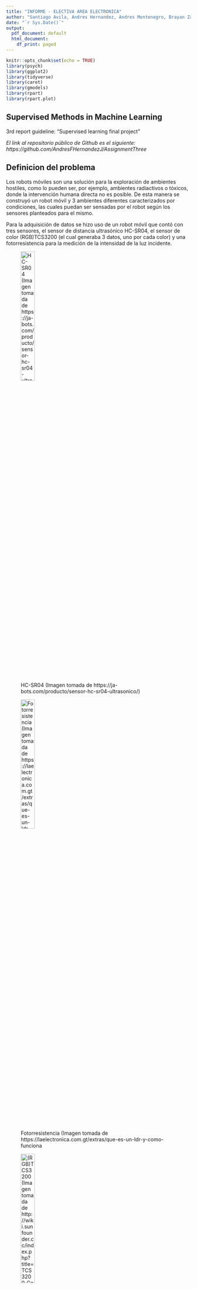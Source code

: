 ```yaml
---
title: "INFORME - ELECTIVA AREA ELECTRONICA"
author: "Santiago Avila, Andres Hernandez, Andres Montenegro, Brayan Zambrano, Nikolas Riapira"
date: "`r Sys.Date()`"
output:
  pdf_document: default
  html_document:
    df_print: paged
---
```


```r
knitr::opts_chunk$set(echo = TRUE)
library(psych)
library(ggplot2)
library(tidyverse)
library(caret)
library(gmodels)
library(rpart)
library(rpart.plot)
```

## Supervised Methods in Machine Learning
3rd report guideline: “Supervised learning final project”

*El link al repositorio público de Github es el siguiente: https://github.com/AndresFHernandezJ/AssignmentThree*

## Definicion del problema

Los robots móviles son una solución para la exploración de ambientes hostiles, como lo pueden ser, por ejemplo, ambientes radiactivos o tóxicos, donde la intervención humana directa no es posible. De esta manera se construyó un robot móvil y 3 ambientes diferentes caracterizados por condiciones, las cuales puedan ser sensadas por el robot según los sensores planteados para el mismo.

Para la adquisición de datos se hizo uso de un robot móvil que contó con tres sensores, el sensor de distancia ultrasónico HC-SR04, el sensor de color (RGB)TCS3200 (el cual generaba 3 datos, uno por cada color) y una fotorresistencia para la medición de la intensidad de la luz incidente.

![HC-SR04 (Imagen tomada de https://ja-bots.com/producto/sensor-hc-sr04-ultrasonico/)](Imagenes/HCSR04.jpg){width=30%}


![Fotorresistencia (Imagen tomada de https://laelectronica.com.gt/extras/que-es-un-ldr-y-como-funciona](Imagenes/FOTOR.jpg){width=30%}

![(RGB)TCS3200 (Imagen tomada de http://wiki.sunfounder.cc/index.php?title=TCS3200_Color_Sensor_Module](Imagenes/RGB.jpg){width=30%}

\vspace{1cm}

De esta manera se obtuvo un dataset de 510 observaciones y 6 variable, la primera de ellas fue el valor obtenido por el sensor ultrasónico, la segunda el valor de la fotorresistencia, la tercera el valor correspondiente a la intensidad del color rojo, la cuarta con respecto a la intensidad del color verde, la cuarta relacionada a la intensidad del color azul y por ultimo la variable objetivo, el ambiente.

A continuación se muestra el robot móvil con los sensores el cual mediante programación en el software de Arduino hizo la toma de los datos.

![Robot movil](Imagenes/Rsensores.jpg){width=30%}
\vspace{0.5cm}

En la siguiente imagen se presentan los 3 ambientes junto con el robot móvil.


![Robot movil](Imagenes/A123.jpg){width=40%}


## Analisis exploratorio de datos EDA



No existió un pre procesamiento de los datos con respecto al dataset inicial debido a su estructura, el análisis de datos exploratorio se realizó de la siguiente manera.

El dataset de manera resumida se presenta a continuación.

\vspace{0.5cm}

```r
library(psych)
library(ggplot2)
Dataset1 <- read.csv("D:/Usr/Desktop/Andres/8vo Semestre/DataScience/AssignmentThree/Datasets/DATA_SET_3_SENSORES.csv")
head(Dataset1)
```

\vspace{0.5cm}

Del cual se puede identificar que cada una de las variables es de tipo int, a excepción de la última la cual es de tipo character y mas o menos se ve la estructura de sus datos, también es posible obtener datos estadísticos como los siguientes.

\vspace{0.5cm}

```r
summary(Dataset1)
```

\vspace{0.5cm}

De esta manera se observa la estructura del dataset, los datos que se obtuvieron con cada uno de los 3 sensores, se observan los valores mínimos, máximos y sus respectivos valores del 25%, 50%, y 75% de los datos.

\vspace{0.5cm}

A continuación se muestra la gráfica relacionando cada una de las variables.

```r
Dataset1_df <- Dataset1
Dataset1_df$ambiente <- factor(Dataset1_df$ambiente, levels = c("UNO", "DOS", "TRES"))

#Plot library psych RELACION ENTRE LAS VARIABLES PREDICTORAS
pairs.panels(Dataset1_df[, 1:5]
             ,main = "Sensor Data"
             ,pch = 21
             ,cex = 2
             ,bg = c("blue", "red", "green")[unclass(Dataset1_df$ambiente)])

```

El gráfico anterior es una matriz de dispersión que muestra en su diagonal un histograma de cada variable individual y los gráficos de dispersión entre pares de variables así como la correlación que hay entre ellas.

A continuación se muestran los gráficos de dispersión entre cada una de las variables predictoras vs la variable objetivo.

```r
par(mfrow = c(2, 3))
plot(Dataset1_df$ultrasonico, Dataset1_df$ambiente,
     main = "Ultrasónico vs Ambiente",
     xlab = "Sensor Ultrasónico", ylab = "Ambiente")

plot(Dataset1_df$fotorresistencia, Dataset1_df$ambiente,
     main = "Fotorresistencia vs Ambiente",
     xlab = "Fotorresistencia", ylab = "Ambiente")

plot(Dataset1_df$color1, Dataset1_df$ambiente,
     main = "Color1 vs Ambiente",
     xlab = "Color1", ylab = "Ambiente")

plot(Dataset1_df$color2, Dataset1_df$ambiente,
     main = "Color2 vs Ambiente",
     xlab = "Color2", ylab = "Ambiente")

plot(Dataset1_df$color3, Dataset1_df$ambiente,
     main = "Color3 vs Ambiente",
     xlab = "Color3", ylab = "Ambiente")
```

\vspace{0.5cm}

Se observa la relación de dispersión que hay entre cada uno de los sensores con respecto al ambiente en el que fueron tomados los datos, se alcanza a distinguir in tipo de dispersión similar entre los mismos.

\vspace{0.5cm}

A continuación se presentan los histogramas con respecto a la misma relación variable predictora vs variable objetivo.

```r
par(mfrow = c(2, 3))

# Histograma de Ultrasonico
hist(Dataset1_df$ultrasonico,
     main = "Histograma: Ultrasonico",
     xlab = "Ultrasonico")

# Histograma de Fotorresistencia
hist(Dataset1_df$fotorresistencia,
     main = "Histograma: Fotorresistencia",
     xlab = "Fotorresistencia")

# Histograma de Color1
hist(Dataset1_df$color1,
     main = "Histograma: Color1",
     xlab = "Color1")

# Histograma de Color2
hist(Dataset1_df$color2,
     main = "Histograma: Color2",
     xlab = "Color2")

# Histograma de Color3
hist(Dataset1_df$color3,
     main = "Histograma: Color3",
     xlab = "Color3")
```

## Métodos de clasificación 

A continuación se presentan los métodos de clasificación, algo a tener en cuenta es que inicialmente se genera el siguiente código donde se asigna el dataset a al dataframe Dataset1, seguid a esto se asigna dicho dataframe a uno nuevo donde la variable ambiente se convierte a factor con 3 niveles correspondientes a cada ambiente, "UNO", "DOS" y "TRES".

```r
Dataset1 <- read.csv("D:/Usr/Desktop/Andres/8vo Semestre/DataScience/AssignmentThree/Datasets/DATA_SET_3_SENSORES.csv")
Dataset1_df <- Dataset1
Dataset1_df$ambiente <- factor(Dataset1_df$ambiente, levels = c("uno", "dos", "tres"))
Dataset1_norm <- Dataset1_df
variables <- c("ultrasonico", "fotorresistencia", "color1", "color2", "color3")
#normalizacion z-score
Dataset1_norm[, variables] <- scale(Dataset1_norm[, variables])
```

Como se observa, se genera un nuevo dataframe llamado Dataset1_norm el cual toma los datos del dataset con la variable factor y los normaliza por el método de Z-Score, finalmente se establecen las variables correspondientes a cada sensor.

Resultando de la siguiente manera:

```r
library(tidyverse)
library(caret)
library(gmodels)
Dataset1 <- read.csv("D:/Usr/Desktop/Andres/8vo Semestre/DataScience/AssignmentThree/Datasets/DATA_SET_3_SENSORES.csv")
Dataset1_df <- Dataset1
Dataset1_df$ambiente <- factor(Dataset1_df$ambiente, levels = c("uno", "dos", "tres"))
Dataset1_norm <- Dataset1_df
#Seleccion de variables a normalizar
variables <- c("ultrasonico", "fotorresistencia", "color1", "color2", "color3")
#normalizacion min-max
Dataset1_norm[, variables] <- scale(Dataset1_norm[, variables])
#Asignacion niveles
Dataset1_norm$ambiente <- factor(Dataset1_norm$ambiente, levels = c("uno", "dos", "tres"))

# resumen datos normalizados
head(Dataset1_norm)
```

### KNN K-Nearest Neighbors (Vecinos más cercanos)

El método KNN es un método de aprendizaje automático supervisado que se utiliza para la clasificación de datos. La idea inicial de KNN es que los puntos de datos similares tienden a agruparse juntos en el espacio. Por lo tanto, clasifica nuevos puntos de datos con respecto a la clase de los puntos de datos cercanos.

```r
sample.indexA <- sample(1:nrow(Dataset1_norm)
                       ,nrow(Dataset1_norm)*0.7
                       ,replace = F)

predictorsA <- c("ultrasonico", "fotorresistencia", "color1", "color2", "color3")

train.dataA <- Dataset1_norm[sample.indexA
                        ,c(predictorsA,"ambiente")
                        ,drop=F]

test.dataA <- Dataset1_norm[-sample.indexA
                        ,c(predictorsA,"ambiente")
                        ,drop=F]
```

\vspace{0.5cm}

El código anterior es un fragmento de código que se mostrará en cada uno de los modelos debido a que sigue la metodología explicada a continuación que se repite en cada modelo.

#### 1. Inicialmente se crea un sample.index el cual es una muestra de 70% de los datos del dataset de manera aleatoria

#### 2. Se establecen las variables predictoras, es decir, los sensores y sus valores.

#### 3. Se genera un dataset de entrenamiento compuesto por dicho 70% de los datos aleatorios obtenidos en el primer punto, este se basa en la variable objetivo con respecto a los predictores.

#### 4. Igualmente se genera un segundo dataset de prueba compuesto por el 30% restante de los datos aleatorios, tambien basado en la variable objetivo con respecto a los predictores.

\vspace{0.5cm}

A continuación se muestra el código de Knn donde se explica cada linea relevante con un comentario.

\vspace{0.5cm}

## KNN CODIGO

```r
ctrl <- trainControl(method="cv", p=0.7) #Configuración cross-validation 70-30
knnFitAmbiente <- #Modelo
  train(ambiente ~ ultrasonico+fotorresistencia+color1+color2+color3 #Entrenamiento ambiente en función de las variables
                , data = train.dataA #A partir de los datos de entrenamiento (70%)
                , method = "knn" # Método Knn
                , trControl = ctrl #Configuración establecida
                , preProcess = c("center","scale")#Normalización Z-Score
                , tuneLength = 20)

#Salida del modelo
knnFitAmbiente

#Predicciones a partir de los datos de prueba (30%)
knnPredict <- predict(knnFitAmbiente, newdata = test.dataA)

#Matriz de confusión basada en la predicción 
confusionMatrix(knnPredict, test.dataA$ambiente)
#Cross table similar a la matriz
CrossTable(test.dataA$ambiente, knnPredict, prop.chisq = FALSE)


saveRDS(knnFitAmbiente, "knn_model.rds")#Codigo para guardar el modelo entrenado.
```

\vspace{0.5cm}

El cual genera la siguiente información donde es posible observar los datos correspondientes al sample, los 5 predictores, las 3 clases, el pre procesamiento (Z-Score) y las cross validación correspondiente a 10 fold.

Tambien se observa la alta precisión obtenida, practicamente perfecta, con un valor de 1.

\vspace{0.5cm}

```r
library(tidyverse)
library(caret)
library(gmodels)
Dataset1 <- read.csv("D:/Usr/Desktop/Andres/8vo Semestre/DataScience/AssignmentThree/Datasets/DATA_SET_3_SENSORES.csv")
Dataset1_df <- Dataset1
Dataset1_df$ambiente <- factor(Dataset1_df$ambiente, levels = c("UNO", "DOS", "TRES"))
Dataset1_norm <- Dataset1_df
#Seleccion de variables a normalizar
variables <- c("ultrasonico", "fotorresistencia", "color1", "color2", "color3")
#normalizacion min-max
Dataset1_norm[, variables] <- scale(Dataset1_norm[, variables])
#Asignacion niveles
Dataset1_norm$ambiente <- factor(Dataset1_norm$ambiente, levels = c("UNO", "DOS", "TRES"))

# resumen datos normalizados


#index for random sampling
sample.indexA <- sample(1:nrow(Dataset1_norm)
                       ,nrow(Dataset1_norm)*0.7
                       ,replace = F)

predictorsA <- c("ultrasonico", "fotorresistencia", "color1", "color2", "color3")

train.dataA <- Dataset1_norm[sample.indexA
                        ,c(predictorsA,"ambiente")
                        ,drop=F]

test.dataA <- Dataset1_norm[-sample.indexA
                        ,c(predictorsA,"ambiente")
                        ,drop=F]

#### KNN ###
ctrl <- trainControl(method="cv", p=0.7)
knnFitAmbiente <- train(ambiente ~ ultrasonico+fotorresistencia+color1+color2+color3
                , data = train.dataA
                , method = "knn"
                , trControl = ctrl
                , preProcess = c("center","scale")# range = MIN-MAX "center" , "scale" for z-score
                , tuneLength = 20)

#Output of kNN fit DESDE ACA
knnFitAmbiente

#Get predictions for the testing data
knnPredict <- predict(knnFitAmbiente, newdata = test.dataA)

#Get the confusion matrix to see accuracy value and other parameter values
confusionMatrix(knnPredict, test.dataA$ambiente)

saveRDS(knnFitAmbiente, "knn_model.rds")
```

\vspace{0.5cm}

Finalmente se muestra la matriz de confusión y sus estadísticas donde también se presenta una predicción perfecta.

\vspace{0.5cm}

Al finalizar y haber guardado el modelo en el archivo .rds, se generaron (para cada uno de los modelos) un nuevo Script para tratar nuevos datos, el cual carga el modelo guardado, obtiene los nuevos, los normaliza y finalmente realiza las predicciones y genera los resultados obtenidos con los nuevos datos.

A continuación se muestra el código correspondiente.


```r
#Se carga el modelo guardado en la variable NewKnnFit
NewknnFitAmbiente <- readRDS("knn_model.rds")
#Se asignan los nuevos datos a la variable nuevos_datos1_norm
nuevos_datos1_norm <- PruebaNuevos
#Se normalizan los datos a través de Z-Score
nuevos_datos1_norm[, variables] <- scale(nuevos_datos1_norm[, variables])
#Se establece la variable ambiente como factor y se organizan los niveles
nuevos_datos1_norm$ambiente <- factor(nuevos_datos1_norm$ambiente, levels = c("UNO", "DOS", "TRES"))
#Se realizan las nuevas predicciones
predicciones1 <- predict(NewknnFitAmbiente, newdata = nuevos_datos1_norm)
#se verifican los resultados
CrossTable(nuevos_datos1_norm$ambiente, predicciones1, prop.chisq = FALSE)
```


\vspace{0.5cm}


### Logistic Regression

La Regresión Logística es un método utilizado para predecir una variable categórica binaria (como "Sí/No") en función de un conjunto de variables predictoras. Se basa en el modelo logit, que relaciona las probabilidades de la variable dependiente con las variables independientes.
 
Como se explicó en el modelo de KNN el código inicial de la configuración de los datos entre entrenamiento y prueba es el mismo y maneja la misma metodología anteriormente explicada.


A continuación se muestra el código de logistic regression donde se explica cada linea relevante con un comentario, se debe tener en cuenta que, debido a que la variable ambiente cuenta con mas de 2 niveles, se establece un metodo multinomial y no binomial.

\vspace{0.5cm}

## Logistic Regression Codigo

```r
#Igualmente se toma las muestras aleatorias y se divide en datos de entrenamiento (70%) y datos de prueba (30%)
#################################################################
Sample.indexA2 <- sample(1:nrow(Dataset1_norm)
                        ,nrow(Dataset1_norm)*0.7
                        ,replace = F)

predictorsA2 <- c("ultrasonico", "fotorresistencia", "color1", "color2", "color3")

train.dataA2 <- Dataset1_norm[sample.indexA2
                           ,c(predictorsA,"ambiente")
                           ,drop=F]

test.dataA2 <- Dataset1_norm[-sample.indexA2
                          ,c(predictorsA,"ambiente")
                          ,drop=F]

#################################################################
#Se crea la configuración para el modelo, Repeated cross-validation con 20 repeticiones, 10 folds
fit.control <- trainControl(method = "repeatedcv"
                            ,number = 10, repeats = 20)
#Se entrena el modelo, ambiente en funcion de los valoes de los sensores
LRfit <- train(ambiente ~ ultrasonico + fotorresistencia + color1 + color2 + color3
                     ,data = train.dataA2 #Datos de entrenamiento
                     ,method = "multinom" #Metodo multinomial debido a los 3 niveles de la variable objetivo
                     ,trControl = fit.control #Asigna la configuracion establecida
                      , trace = FALSE)
#Se llama el modelo
LRfit
#Se realizan las predicciones con los datos de prueba de tipo probabilistico
LRPredict <- predict(LRfit, test.dataA2, type = "prob")
#Se llama a las predicciones
LRPredict
#Resumen de los resultados
summary(LRfit)

saveRDS(LRfit, "LR_model.rds")#Se guarda el modelo entrenado

```
\vspace{0.5cm}
El modelo LRfit mostro la siguiente información:
\vspace{0.5cm}
```r
library(caret)
library(tidyverse)
library(gmodels)

Dataset1 <- read.csv("D:/Usr/Desktop/Andres/8vo Semestre/DataScience/AssignmentThree/Datasets/DATA_SET_3_SENSORES.csv")
Dataset1_df <- Dataset1
Dataset1_df$ambiente <- factor(Dataset1_df$ambiente, levels = c("UNO", "DOS", "TRES"))
Dataset1_norm <- Dataset1_df
#Seleccion de variables a normalizar
variables <- c("ultrasonico", "fotorresistencia", "color1", "color2", "color3")
#normalizacion min-max
Dataset1_norm[, variables] <- scale(Dataset1_norm[, variables])
#Asignacion niveles
Dataset1_norm$ambiente <- factor(Dataset1_norm$ambiente, levels = c("UNO", "DOS", "TRES"))

sample.indexA2 <- sample(1:nrow(Dataset1_norm)
                        ,nrow(Dataset1_norm)*0.7
                        ,replace = F)

predictorsA2 <- c("ultrasonico", "fotorresistencia", "color1", "color2", "color3")

train.dataA2 <- Dataset1_norm[sample.indexA2
                           ,c(predictorsA,"ambiente")
                           ,drop=F]

test.dataA2 <- Dataset1_norm[-sample.indexA2
                          ,c(predictorsA,"ambiente")
                          ,drop=F]

#############################################################
fit.control <- trainControl(method = "repeatedcv"
                            ,number = 10, repeats = 20)

LRfit <- train(ambiente ~ ultrasonico + fotorresistencia + color1 + color2 + color3
                     ,data = train.dataA2
                     ,method = "multinom"
                     ,trControl = fit.control, trace = FALSE)

LRfit
```

\vspace{0.5cm}
Y las predicciones de tipo probabilistico arrojaron la siguiente tabla.
```r
library(caret)
library(tidyverse)
library(gmodels)

Dataset1 <- read.csv("D:/Usr/Desktop/Andres/8vo Semestre/DataScience/AssignmentThree/Datasets/DATA_SET_3_SENSORES.csv")
Dataset1_df <- Dataset1
Dataset1_df$ambiente <- factor(Dataset1_df$ambiente, levels = c("UNO", "DOS", "TRES"))
Dataset1_norm <- Dataset1_df
#Seleccion de variables a normalizar
variables <- c("ultrasonico", "fotorresistencia", "color1", "color2", "color3")
#normalizacion min-max
Dataset1_norm[, variables] <- scale(Dataset1_norm[, variables])
#Asignacion niveles
Dataset1_norm$ambiente <- factor(Dataset1_norm$ambiente, levels = c("UNO", "DOS", "TRES"))

sample.indexA2 <- sample(1:nrow(Dataset1_norm)
                        ,nrow(Dataset1_norm)*0.7
                        ,replace = F)

predictorsA2 <- c("ultrasonico", "fotorresistencia", "color1", "color2", "color3")

train.dataA2 <- Dataset1_norm[sample.indexA2
                           ,c(predictorsA,"ambiente")
                           ,drop=F]

test.dataA2 <- Dataset1_norm[-sample.indexA2
                          ,c(predictorsA,"ambiente")
                          ,drop=F]

#############################################################
fit.control <- trainControl(method = "repeatedcv"
                            ,number = 10, repeats = 20)

LRfit <- train(ambiente ~ ultrasonico + fotorresistencia + color1 + color2 + color3
                     ,data = train.dataA2
                     ,method = "multinom"
                     ,trControl = fit.control, trace = FALSE)

#LRfit

LRPredict <- predict(LRfit, test.dataA2, type = "prob")
head(LRPredict)
#summary(LRfit)

saveRDS(LRfit, "LR_model.rds")
```

\vspace{0.5cm}
Donde se puede observar el 30% de los datos, correspondientes a los datos de prueba y la probabilidad asignada según la clase, ya sea del ambiente UNO, DOS o TRES, las predicciones fueron perfectas de igual manera, con datos de 99% para cada ambiente y su dato correspondiente.

Igualmente se creó un script para los nuevos datos muy similar al respecto al modelo de Knn.

\vspace{0.5cm}



\vspace{0.5cm}


### Decision Tree

Un Árbol de Decisión (Decision Tree) es un modelo de aprendizaje automático que utiliza una estructura de árbol para tomar decisiones o realizar predicciones. Se basa en el principio de dividir el conjunto de datos en subconjuntos más pequeños y homogéneos mediante la selección de variables y puntos de corte óptimos.
 
Como se ha venido explicando, en el modelo de KNN y logistic regression el código inicial de la configuración de los datos entre entrenamiento y prueba es el mismo y maneja la misma metodología anteriormente explicada.

A continuación se muestra el código de Decision Tree donde se explica cada linea relevante con un comentario.

\vspace{0.5cm}

## Decision Tree Codigo

```r
library(rpart)
library(rpart.plot)
#Igualmente se toma las muestras aleatorias y se divide en datos de entrenamiento (70%) y datos de prueba (30%)
##########################################################################
sample.indexA3 <- sample(1:nrow(Dataset1_norm)
                        ,nrow(Dataset1_norm)*0.7
                        ,replace = F)

train.dataA3 <- Dataset1_norm[sample.indexA3
                            ,c(predictorsA3,"ambiente")
                             ,drop=F]

test.dataA3 <- Dataset1_norm[-sample.indexA3
                            ,c(predictorsA3,"ambiente")
                            ,drop=F]
##########################################################################
#El modelo arbol_ambiente se crea a partir de la funcion rpart() de la librería rpart la cual funciona como la función train() de los anteriores modelos, con su respectivo data frame de entrenamiento
arbol_ambiente <- rpart(ambiente ~ ultrasonico+fotorresistencia+color1+color2+color3
                        ,data = train.dataA3)
#Se genera una gráfica de árbol
rpart.plot(arbol_ambiente, type = 2, extra = 104)
#Se guarda el modelo
saveRDS(arbol_ambiente, "DT_model.rds") 
```


\vspace{0.5cm}

La grafica del arbol generada es la siguiente:


\vspace{0.5cm}


```r
library(rpart)
library(rpart.plot)
#Variable Predictoras
predictorsA3 <- c("ultrasonico", "fotorresistencia", "color1", "color2", "color3")
#index for random sampling
sample.indexA3 <- sample(1:nrow(Dataset1_norm)
                        ,nrow(Dataset1_norm)*0.7
                        ,replace = F)

train.dataA3 <- Dataset1_norm[sample.indexA3
                            ,c(predictorsA3,"ambiente")
                             ,drop=F]

test.dataA3 <- Dataset1_norm[-sample.indexA3
                            ,c(predictorsA3,"ambiente")
                            ,drop=F]

arbol_ambiente <- rpart(ambiente ~ ultrasonico+fotorresistencia+color1+color2+color3
                        ,data = train.dataA3)

rpart.plot(arbol_ambiente, type = 2, extra = 104)

saveRDS(arbol_ambiente, "DT_model.rds") #Guardar el modelo
```

\vspace{0.5cm}


Donde se puede observar que partió desde el ambiente DOS con el 100$ de los datos y generó la condición de color1 < 0.58, donde de no ser menor a dicho valor, se clasifica como ambiente DOS con un 34% de los datos, el otro 66% de los datos paso a un segundo nodo donde se condicionó esta vez respecto al sensor de ultrasonido con un valor menor a 0.071, en donde de ser cierto se clasifica como del ambiente UNO y por el contrario, de no ser cierto se clasifica automáticamente en el ambiente TRES.

En los últimos 3 nodos se puede observar el porcentaje de datos en cada ambiente. 

\vspace{0.5cm}

##########################################################################################################################################################################

\vspace{0.5cm}


### Random Forest

Random Forest es un algoritmo de aprendizaje automático que se basa en la construcción de múltiples árboles de decisión y combina sus predicciones para obtener un resultado final. Se considera un método de ensamble, ya que combina las predicciones de varios modelos individuales para mejorar la precisión y la generalización.
 
A continuación se muestra el código de Random Forest donde se explica cada linea relevante con un comentario.

\vspace{0.5cm}

## Random Forest Codigo

```r
library(randomForest)
library(rpart.plot)
library(caret)
#Igualmente se toma las muestras aleatorias y se divide en datos de entrenamiento (70%) y datos de prueba (30%)
##########################################################################
data.samples <- sample(1:nrow(Dataset1_norm),
                       nrow(Dataset1_norm) * 0.7,
                       replace = FALSE)

training.dataA4 <- Dataset1_norm[data.samples, ]

test.dataA4 <- Dataset1_norm[-data.samples, ]
##########################################################################
#Modelo a partir de la funcion randomFores de la libreria randomFores, ambiente en funcion de los sensores
RFfit.rf <- randomForest(ambiente ~ ultrasonico + fotorresistencia + color1 + color2 + color3,
                         data = training.dataA4)#Datos de entrenamiento
#Predicciones a partir de los datos de prueba
Aprediction.rf <- predict(RFfit.rf, test.dataA4)
# se genera una tabla para verificar los resultados de las predicciones
table(test.dataA4$ambiente, Aprediction.rf)

#Se guarda el modelo
saveRDS(RFfit.rf, "RF_model.rds")
```
La tabla generada es la siguiente.
```r
library(randomForest)
library(ROCR)
library(rpart.plot)
library(caret)

data.samples <- sample(1:nrow(Dataset1_norm),
                       nrow(Dataset1_norm) * 0.7,
                       replace = FALSE)

training.dataA4 <- Dataset1_norm[data.samples, ]
test.dataA4 <- Dataset1_norm[-data.samples, ]

RFfit.rf <- randomForest(ambiente ~ ultrasonico + fotorresistencia + color1 + color2 + color3,
                         data = training.dataA4)

Aprediction.rf <- predict(RFfit.rf, test.dataA4)

table(test.dataA4$ambiente, Aprediction.rf)

# Guardar el modelo
saveRDS(RFfit.rf, "RF_model.rds")
```

\vspace{0.5cm}

De igual manera se observa la predicción perfecta, de la cual se va a tratar mas adelante.

Para random forest es entendido en la manera en que internamente se generan varios arboles como en el modelo de Decision Tree, donde por ejemplo de 4 arboles generados, 3 de ellos generan la respuesta al ambiente UNO y el cuarto al ambiente TRES, el resultado se basa en la mayoria, donde la credibilidad de 3 sobre 1 es superior y se toma dicho valor como la respuesta final.

\vspace{0.5cm}

### Conclusiones

Cabe resaltar que la precisión obtenida fue de 1, es decir perfecta, igualmente las predicciones en la matriz de confusión fueron perfectas, gracias a esto internamente se realizaron diferentes pruebas como la eliminación de algunas variables, dos nuevos datasets, variación de la configuración de los modelos, entre muchas otras variaciones mas, de esta manera se concluyo en que la construcción de los ambientes permitieron tener características muy distinguibles entre si, lo que permitía como tal predecir de manera correcta con cualquiera de los sensores aquí utilizados.

El color en cada ambiente fue claro y distinto, la altura que también hacia variar la intensidad de luz incidente en la fotorresistencia fueron variables que permitieron una distinción muy grande entre los ambientes.

### Recomendaciones

Es recomendable generar aspectos poco distintivos entre los ambientes para una predicción mas real, por ejemplo que en el techo de los ambientes se creen hoyos de distintas formas lo que variará la forma en la que la luz incide sobre la fotorresistencia, de igual manera utilizar colores compuestos y no primarios, y para el sensor ultrasónico, la posibilidad de generar superficies distintas a sensar, ya sea corrugado, ondulado, en zig-zag, entre otros.

